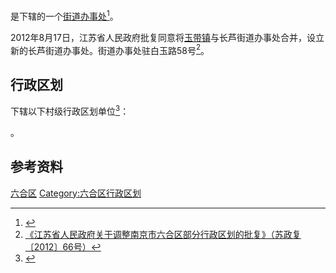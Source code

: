 {{中国乡级行政区|32/01/16/005/000}}

'''{{PAGENAMEBASE}}'''是{{PRC admin/fullname|32/01/16/005/000|3}}下辖的一个[[街道办事处|街道办事处]]<ref>{{PRC admin/ref sgc|{{PRC admin/parent|32/01/16/005/000}}}}</ref>。

2012年8月17日，江苏省人民政府批复同意将[[玉带镇|玉带镇]]与长芦街道办事处合并，设立新的长芦街道办事处。街道办事处驻白玉路58号<ref>[http://www.jiangsu.gov.cn/art/2012/8/17/art_46143_2542431.html 《江苏省人民政府关于调整南京市六合区部分行政区划的批复》（苏政复〔2012〕66号）]</ref>。

== 行政区划 ==
{{PAGENAMEBASE}}下辖以下村级行政区划单位<ref>{{PRC admin/ref sgc|32/01/16/005/000}}</ref>：

{{PRC admin/children|32/01/16/005/000}}。

== 参考资料 ==
{{reflist}}

{{江苏省南京市六合区行政区划}}
{{江苏行政区划小作品}}

[[Category:南京市街道|六合区]]
[[Category:六合区行政区划|Category:六合区行政区划]]